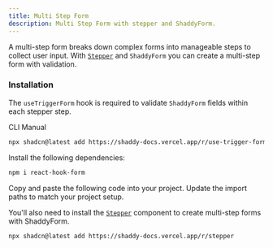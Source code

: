 ```yaml
---
title: Multi Step Form
description: Multi Step Form with stepper and ShaddyForm.
---
```


A multi-step form breaks down complex forms into manageable steps to collect user input. With [`Stepper`](/ui/stepper) and `ShaddyForm` you can create a multi-step form with validation.

<ComponentPreview name="step-form-example" />

### Installation

The `useTriggerForm` hook is required to validate `ShaddyForm` fields within each stepper step.

<CodeTabs>

<TabsList>
  <TabsTrigger value="cli">CLI</TabsTrigger>
  <TabsTrigger value="manual">Manual</TabsTrigger>
</TabsList>

<TabsContent value="cli">

```bash
npx shadcn@latest add https://shaddy-docs.vercel.app/r/use-trigger-form
```

</TabsContent>

<TabsContent value="manual">

<Steps>
<Step>Install the following dependencies:</Step>

```bash
npm i react-hook-form
```

<Step>Copy and paste the following code into your project.</Step>
<ComponentSource name="use-trigger-form" />
<Step>Update the import paths to match your project setup.</Step>

</Steps>

</TabsContent>

</CodeTabs>

You'll also need to install the [`Stepper`](/ui/stepper) component to create multi-step forms with ShaddyForm.

```bash
npx shadcn@latest add https://shaddy-docs.vercel.app/r/stepper
```
